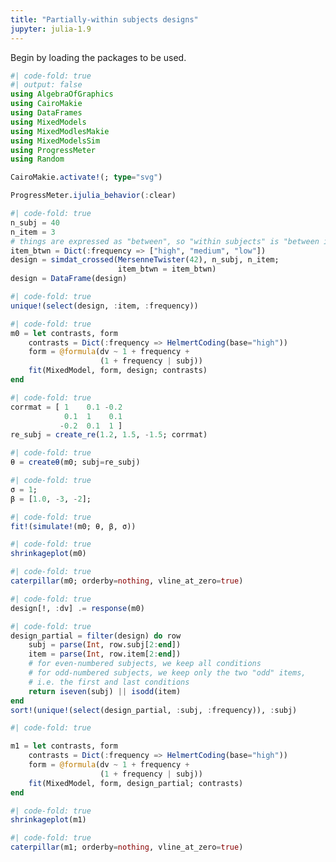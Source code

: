 ```yaml
---
title: "Partially-within subjects designs"
jupyter: julia-1.9
---
```


Begin by loading the packages to be used.

```julia
#| code-fold: true
#| output: false
using AlgebraOfGraphics
using CairoMakie
using DataFrames
using MixedModels
using MixedModlesMakie
using MixedModelsSim
using ProgressMeter
using Random

CairoMakie.activate!(; type="svg")

ProgressMeter.ijulia_behavior(:clear)
```

```julia
#| code-fold: true
n_subj = 40
n_item = 3
# things are expressed as "between", so "within subjects" is "between items"
item_btwn = Dict(:frequency => ["high", "medium", "low"])
design = simdat_crossed(MersenneTwister(42), n_subj, n_item;
                        item_btwn = item_btwn)
design = DataFrame(design)
```

```julia
#| code-fold: true
unique!(select(design, :item, :frequency))
```

```julia
#| code-fold: true
m0 = let contrasts, form
    contrasts = Dict(:frequency => HelmertCoding(base="high"))
    form = @formula(dv ~ 1 + frequency +
                    (1 + frequency | subj))
    fit(MixedModel, form, design; contrasts)
end
```

```julia
#| code-fold: true
corrmat = [ 1    0.1 -0.2
            0.1  1    0.1
           -0.2  0.1  1 ]
re_subj = create_re(1.2, 1.5, -1.5; corrmat)
```

```julia
#| code-fold: true
θ = createθ(m0; subj=re_subj)
```

```julia
#| code-fold: true
σ = 1;
β = [1.0, -3, -2];
```

```julia
#| code-fold: true
fit!(simulate!(m0; θ, β, σ))
```


```julia
#| code-fold: true
shrinkageplot(m0)
```

```julia
#| code-fold: true
caterpillar(m0; orderby=nothing, vline_at_zero=true)
```


```julia
#| code-fold: true
design[!, :dv] .= response(m0)
```

```julia
#| code-fold: true
design_partial = filter(design) do row
    subj = parse(Int, row.subj[2:end])
    item = parse(Int, row.item[2:end])
    # for even-numbered subjects, we keep all conditions
    # for odd-numbered subjects, we keep only the two "odd" items,
    # i.e. the first and last conditions
    return iseven(subj) || isodd(item)
end
sort!(unique!(select(design_partial, :subj, :frequency)), :subj)
```

```julia
#| code-fold: true

m1 = let contrasts, form
    contrasts = Dict(:frequency => HelmertCoding(base="high"))
    form = @formula(dv ~ 1 + frequency +
                    (1 + frequency | subj))
    fit(MixedModel, form, design_partial; contrasts)
end
```

```julia
#| code-fold: true
shrinkageplot(m1)
```

```julia
#| code-fold: true
caterpillar(m1; orderby=nothing, vline_at_zero=true)
```
